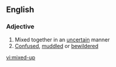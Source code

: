 ==English==

===Adjective===
{{en-adj|pos=[[mixed]]-[[up]]}}

# Mixed together in an [[uncertain]] manner
# [[confused|Confused]], [[muddled]] or [[bewildered]]

[[vi:mixed-up]]
